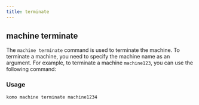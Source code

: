 ```yaml
---
title: terminate
---
```


## machine terminate

The `machine terminate` command is used to terminate the machine. To terminate a machine, you need to specify the machine name as an argument. For example, to terminate a machine `machine123`, you can use the following command:

### Usage

```
komo machine terminate machine1234
```
